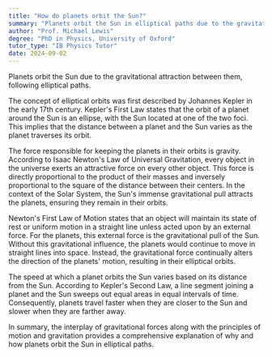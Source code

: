 ```yaml
---
title: "How do planets orbit the Sun?"
summary: "Planets orbit the Sun in elliptical paths due to the gravitational force exerted between them, illustrating the fundamental principles of celestial mechanics."
author: "Prof. Michael Lewis"
degree: "PhD in Physics, University of Oxford"
tutor_type: "IB Physics Tutor"
date: 2024-09-02
---
```


Planets orbit the Sun due to the gravitational attraction between them, following elliptical paths.

The concept of elliptical orbits was first described by Johannes Kepler in the early 17th century. Kepler's First Law states that the orbit of a planet around the Sun is an ellipse, with the Sun located at one of the two foci. This implies that the distance between a planet and the Sun varies as the planet traverses its orbit.

The force responsible for keeping the planets in their orbits is gravity. According to Isaac Newton's Law of Universal Gravitation, every object in the universe exerts an attractive force on every other object. This force is directly proportional to the product of their masses and inversely proportional to the square of the distance between their centers. In the context of the Solar System, the Sun's immense gravitational pull attracts the planets, ensuring they remain in their orbits.

Newton's First Law of Motion states that an object will maintain its state of rest or uniform motion in a straight line unless acted upon by an external force. For the planets, this external force is the gravitational pull of the Sun. Without this gravitational influence, the planets would continue to move in straight lines into space. Instead, the gravitational force continually alters the direction of the planets' motion, resulting in their elliptical orbits.

The speed at which a planet orbits the Sun varies based on its distance from the Sun. According to Kepler's Second Law, a line segment joining a planet and the Sun sweeps out equal areas in equal intervals of time. Consequently, planets travel faster when they are closer to the Sun and slower when they are farther away.

In summary, the interplay of gravitational forces along with the principles of motion and gravitation provides a comprehensive explanation of why and how planets orbit the Sun in elliptical paths.
    
